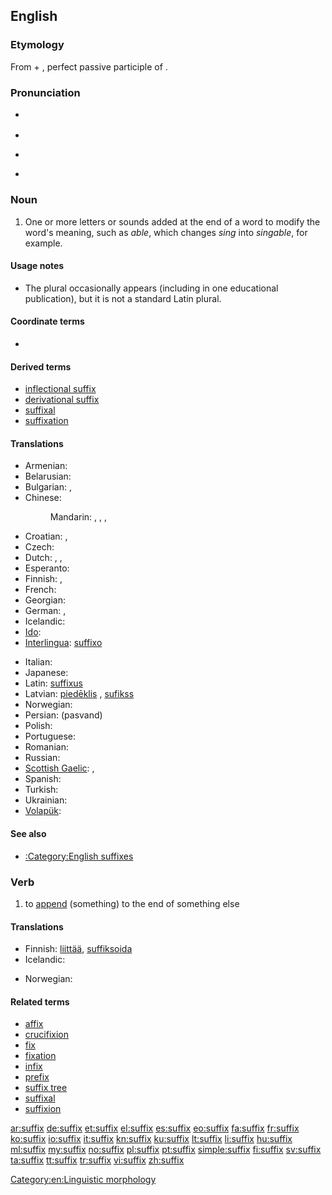 {{also|Suffix}}
==English==
{{wikipedia}}

===Etymology===
From {{etyl|la}} {{term|sub||under, beneath|lang=la}} + {{term|fixus|lang=la}}, perfect passive participle of {{term|figere||to fasten, fix|lang=la}}.

===Pronunciation===
* {{qualifier|noun}} {{IPA|/ˈsʌfɪks/}}
* {{audio|en-us-suffix.ogg|Audio (US)}}
* {{qualifier|verb}} {{IPA|/ˈsʌfɪks/|/səˈfɪks/}}
* {{rhymes|ɪks}}

===Noun===
{{en-noun|es}}

# One or more letters or sounds added at the end of a word to modify the word's meaning, such as ''able'', which changes ''sing'' into ''singable'', for example.

====Usage notes====
* The plural {{term|suffices|lang=en}} occasionally appears (including in one educational publication), but it is not a standard Latin plural.

====Coordinate terms====
* {{affixes}}

====Derived terms====
* [[inflectional suffix]]
* [[derivational suffix]]
* [[suffixal]]
* [[suffixation]]

====Translations====
{{trans-top|letters or sounds added at the end of a word to modify the word's meaning}}
* Armenian: {{t-|hy|վերջածանց|tr=verǰaçanc’}}
* Belarusian: {{t|be|суфікс|m|tr=súfiks|xs=Belarusian}}
* Bulgarian: {{t|bg|суфикс|m|tr=sufíks}}, {{t|bg|наставка|f|tr=nastávka}}
* Chinese:
*: Mandarin: {{t|cmn|後綴|sc=Hani}}, {{t|cmn|后缀|tr=hòuzhuì|sc=Hani}}, {{t|cmn|尾綴|sc=Hani}}, {{t|cmn|尾缀|tr=wěizhuì|sc=Hani}}
* Croatian: {{t-|hr|sufiks|m}}, {{t-|hr|dometak|m}}
* Czech: {{t+|cs|přípona|f}}
* Dutch: {{t+|nl|achtervoegsel|n}}, {{t-|nl|suffix|m}}, {{t+|nl|aanhangsel|n}}
* Esperanto: {{t+|eo|sufikso|xs=Esperanto}}
* Finnish: {{t+|fi|pääte}}, {{t-|fi|suffiksi}}
* French: {{t+|fr|suffixe|m}}
* Georgian: {{t-|ka|სუფიქსი|tr=sup’ik’si|sc=Geor|xs=Georgian}}
* German: {{t+|de|Suffix|n}}, {{t|de|Nachsilbe|f}}
* Icelandic: {{t-|is|viðskeyti|n}}
* [[Ido]]: {{t+|io|sufixo|xs=Ido}}
* [[Interlingua]]: [[suffixo]]
{{trans-mid}}
* Italian: {{t+|it|suffisso|m}}
* Japanese: {{t-|ja|接尾辞|tr=せつびじ, setsubiji}}
* Latin: [[suffixus]]
* Latvian: [[piedēklis]] {{m}}, [[sufikss]] {{m}}
* Norwegian: {{t+|no|suffiks|n}}
* Persian: {{fa-Arab|[[پسوند]]}} (pasvand)
* Polish: {{t+|pl|przyrostek|m}}
* Portuguese: {{t+|pt|sufixo}}
* Romanian: {{t+|ro|sufix|n}}
* Russian: {{t+|ru|суффикс|m|tr=súffiks}}
* [[Scottish Gaelic]]: {{t-|gd|iar-leasachan|m|xs=Scottish Gaelic}},{{t-|gd|iar-mhìr|m|f|xs=Scottish Gaelic}}
* Spanish: {{t+|es|sufijo|m}}
* Turkish: {{t|tr|sonek}}
* Ukrainian: {{t|uk|суфікс|m|tr=súfiks|xs=Ukrainian}}
* [[Volapük]]: {{t+|vo|poyümot}}
{{trans-bottom}}

====See also====
* [[:Category:English suffixes]]

===Verb===
{{en-verb|suffix|es}}

# {{transitive}} to [[append]] (something) to the end of something else

====Translations====
{{trans-top|append (something) to the end of something else}}
* Finnish: [[liittää]], {{qualifier|grammar}} [[suffiksoida]]
* Icelandic: {{t-|is|skeyta við}}
{{trans-mid}}
* Norwegian: {{t-|no|suffigere}}
{{trans-bottom}}

====Related terms====
* [[affix]]
* [[crucifixion]]
* [[fix]]
* [[fixation]]
* [[infix]]
* [[prefix]]
* [[suffix tree]]
* [[suffixal]]
* [[suffixion]]

[[Category:en:Linguistic morphology]]

[[ar:suffix]]
[[de:suffix]]
[[et:suffix]]
[[el:suffix]]
[[es:suffix]]
[[eo:suffix]]
[[fa:suffix]]
[[fr:suffix]]
[[ko:suffix]]
[[io:suffix]]
[[it:suffix]]
[[kn:suffix]]
[[ku:suffix]]
[[lt:suffix]]
[[li:suffix]]
[[hu:suffix]]
[[ml:suffix]]
[[my:suffix]]
[[no:suffix]]
[[pl:suffix]]
[[pt:suffix]]
[[simple:suffix]]
[[fi:suffix]]
[[sv:suffix]]
[[ta:suffix]]
[[tt:suffix]]
[[tr:suffix]]
[[vi:suffix]]
[[zh:suffix]]